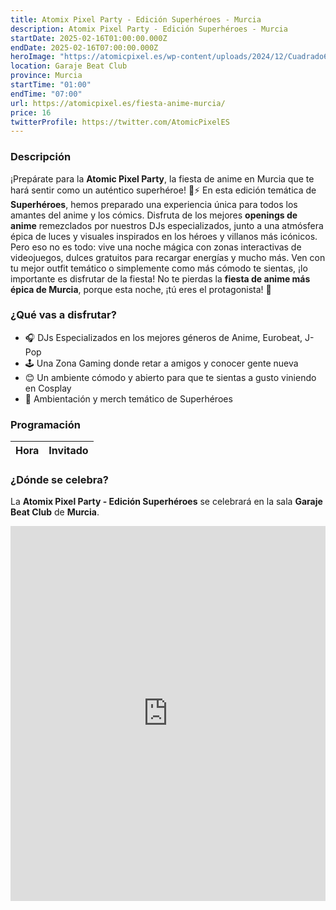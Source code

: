 ```yaml
---
title: Atomix Pixel Party - Edición Superhéroes - Murcia
description: Atomix Pixel Party - Edición Superhéroes - Murcia
startDate: 2025-02-16T01:00:00.000Z
endDate: 2025-02-16T07:00:00.000Z
heroImage: "https://atomicpixel.es/wp-content/uploads/2024/12/Cuadrado640.jpg"
location: Garaje Beat Club
province: Murcia
startTime: "01:00"
endTime: "07:00"
url: https://atomicpixel.es/fiesta-anime-murcia/
price: 16
twitterProfile: https://twitter.com/AtomicPixelES
---
```


### Descripción

¡Prepárate para la **Atomic Pixel Party**, la fiesta de anime en Murcia que te hará sentir como un auténtico superhéroe! 🎉⚡ En esta edición temática de **Superhéroes**, hemos preparado una experiencia única para todos los amantes del anime y los cómics. Disfruta de los mejores **openings de anime** remezclados por nuestros DJs especializados, junto a una atmósfera épica de luces y visuales inspirados en los héroes y villanos más icónicos.
Pero eso no es todo: vive una noche mágica con zonas interactivas de videojuegos, dulces gratuitos para recargar energías y mucho más. Ven con tu mejor outfit temático o simplemente como más cómodo te sientas, ¡lo importante es disfrutar de la fiesta! No te pierdas la **fiesta de anime más épica de Murcia**, porque esta noche, ¡tú eres el protagonista! 🌟

### ¿Qué vas a disfrutar?

+ 🎧 DJs Especializados en los mejores géneros de Anime, Eurobeat, J-Pop
+ 🕹 Una Zona Gaming donde retar a amigos y conocer gente nueva
+ 😊 Un ambiente cómodo y abierto para que te sientas a gusto viniendo en Cosplay
+ 🦸 Ambientación y merch temático de Superhéroes

### Programación

| Hora | Invitado |
|------|----------|

### ¿Dónde se celebra?

La **Atomix Pixel Party - Edición Superhéroes** se celebrará en la sala **Garaje Beat Club** de **Murcia**.
<iframe src="https://www.google.com/maps/embed?pb=!1m14!1m8!1m3!1d110708.91558662051!2d-0.401169!3d39.49618!3m2!1i1024!2i768!4f13.1!3m3!1m2!1s0xd6045a26f0431fd%3A0x62e2714ae384523e!2sTulum%20Murcia%20Art%20of%20Wild!5e1!3m2!1ses!2sus!4v1736185405564!5m2!1ses!2sus" width="100%" height="600" style="border:0;" allowfullscreen="" loading="lazy" referrerpolicy="no-referrer-when-downgrade"></iframe>

